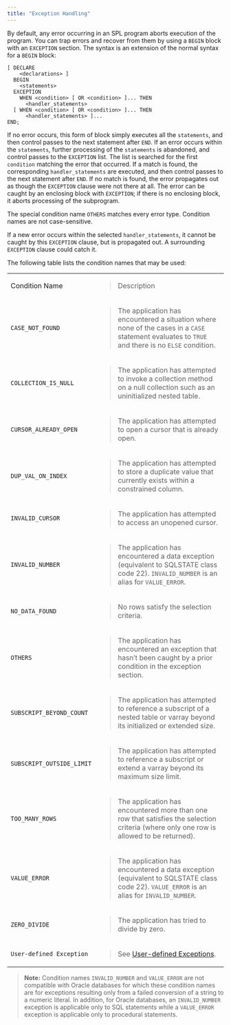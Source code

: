 ```yaml
---
title: "Exception Handling"
---
```


<div id="exception_handling" class="registered_link"></div>


By default, any error occurring in an SPL program aborts execution of the program. You can trap errors and recover from them by using a `BEGIN` block with an `EXCEPTION` section. The syntax is an extension of the normal syntax for a `BEGIN` block:

``` text
[ DECLARE
    <declarations> ]
  BEGIN
    <statements>
  EXCEPTION
    WHEN <condition> [ OR <condition> ]... THEN
      <handler_statements>
  [ WHEN <condition> [ OR <condition> ]... THEN
      <handler_statements> ]...
END;
```

If no error occurs, this form of block simply executes all the `statements`, and then control passes to the next statement after `END`. If an error occurs within the `statements`, further processing of the `statements` is abandoned, and control passes to the `EXCEPTION` list. The list is searched for the first `condition` matching the error that occurred. If a match is found, the corresponding `handler_statements` are executed, and then control passes to the next statement after `END`. If no match is found, the error propagates out as though the `EXCEPTION` clause were not there at all. The error can be caught by an enclosing block with `EXCEPTION`; if there is no enclosing block, it aborts processing of the subprogram.

The special condition name `OTHERS` matches every error type. Condition names are not case-sensitive.

If a new error occurs within the selected `handler_statements`, it cannot be caught by this `EXCEPTION` clause, but is propagated out. A surrounding `EXCEPTION` clause could catch it.

The following table lists the condition names that may be used:

<table><tbody><tr class="odd"><td>Condition Name</td><td><blockquote><p>Description</p></blockquote></td></tr><tr class="even"><td><code>CASE_NOT_FOUND</code></td><td><blockquote><p>The application has encountered a situation where none of the cases in a <code>CASE</code> statement evaluates to <code>TRUE</code> and there is no <code>ELSE</code> condition.</p></blockquote></td></tr><tr class="odd"><td><code>COLLECTION_IS_NULL</code></td><td><blockquote><p>The application has attempted to invoke a collection method on a null collection such as an uninitialized nested table.</p></blockquote></td></tr><tr class="even"><td><code>CURSOR_ALREADY_OPEN</code></td><td><blockquote><p>The application has attempted to open a cursor that is already open.</p></blockquote></td></tr><tr class="odd"><td><code>DUP_VAL_ON_INDEX</code></td><td><blockquote><p>The application has attempted to store a duplicate value that currently exists within a constrained column.</p></blockquote></td></tr><tr class="even"><td><code>INVALID_CURSOR</code></td><td><blockquote><p>The application has attempted to access an unopened cursor.</p></blockquote></td></tr><tr class="odd"><td><code>INVALID_NUMBER</code></td><td><blockquote><p>The application has encountered a data exception (equivalent to SQLSTATE class code 22). <code>INVALID_NUMBER</code> is an alias for <code>VALUE_ERROR</code>.</p></blockquote></td></tr><tr class="even"><td><code>NO_DATA_FOUND</code></td><td><blockquote><p>No rows satisfy the selection criteria.</p></blockquote></td></tr><tr class="odd"><td><code>OTHERS</code></td><td><blockquote><p>The application has encountered an exception that hasn’t been caught by a prior condition in the exception section.</p></blockquote></td></tr><tr class="even"><td><code>SUBSCRIPT_BEYOND_COUNT</code></td><td><blockquote><p>The application has attempted to reference a subscript of a nested table or varray beyond its initialized or extended size.</p></blockquote></td></tr><tr class="odd"><td><code>SUBSCRIPT_OUTSIDE_LIMIT</code></td><td><blockquote><p>The application has attempted to reference a subscript or extend a varray beyond its maximum size limit.</p></blockquote></td></tr><tr class="even"><td><code>TOO_MANY_ROWS</code></td><td><blockquote><p>The application has encountered more than one row that satisfies the selection criteria (where only one row is allowed to be returned).</p></blockquote></td></tr><tr class="odd"><td><code>VALUE_ERROR</code></td><td><blockquote><p>The application has encountered a data exception (equivalent to SQLSTATE class code 22). <code>VALUE_ERROR</code> is an alias for <code>INVALID_NUMBER</code>.</p></blockquote></td></tr><tr class="even"><td><code>ZERO_DIVIDE</code></td><td><blockquote><p>The application has tried to divide by zero.</p></blockquote></td></tr><tr class="odd"><td><code>User-defined Exception</code></td><td><blockquote><p>See <a href="#user_defined_exceptions">User-defined Exceptions</a>.</p></blockquote></td></tr></tbody></table>

> **Note:** Condition names `INVALID_NUMBER` and `VALUE_ERROR` are not compatible with Oracle databases for which these condition names are for exceptions resulting only from a failed conversion of a string to a numeric literal. In addition, for Oracle databases, an `INVALID_NUMBER` exception is applicable only to SQL statements while a `VALUE_ERROR` exception is applicable only to procedural statements.

